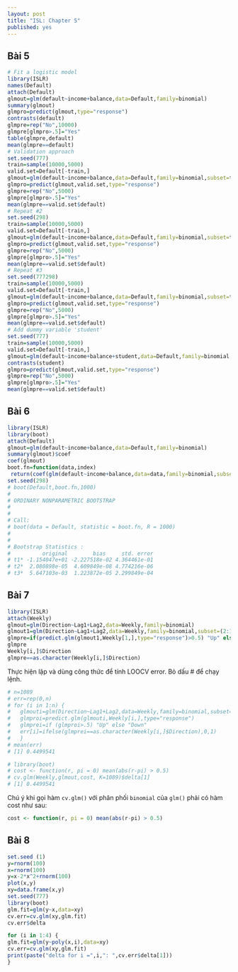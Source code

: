 ```yaml
---
layout: post
title: "ISL: Chapter 5"
published: yes
---
```


## Bài 5

```r
# Fit a logistic model
library(ISLR)
names(Default)
attach(Default)
glmout=glm(default~income+balance,data=Default,family=binomial)
summary(glmout)
glmpro=predict(glmout,type="response")
contrasts(default)
glmpre=rep("No",10000)
glmpre[glmpro>.5]="Yes"
table(glmpre,default)
mean(glmpre==default)
# Validation approach
set.seed(777)
train=sample(10000,5000)
valid.set=Default[-train,]
glmout=glm(default~income+balance,data=Default,family=binomial,subset=train)
glmpro=predict(glmout,valid.set,type="response")
glmpre=rep("No",5000)
glmpre[glmpro>.5]="Yes"
mean(glmpre==valid.set$default)
# Repeat #2
set.seed(298)
train=sample(10000,5000)
valid.set=Default[-train,]
glmout=glm(default~income+balance,data=Default,family=binomial,subset=train)
glmpro=predict(glmout,valid.set,type="response")
glmpre=rep("No",5000)
glmpre[glmpro>.5]="Yes"
mean(glmpre==valid.set$default)
# Repeat #3
set.seed(777298)
train=sample(10000,5000)
valid.set=Default[-train,]
glmout=glm(default~income+balance,data=Default,family=binomial,subset=train)
glmpro=predict(glmout,valid.set,type="response")
glmpre=rep("No",5000)
glmpre[glmpro>.5]="Yes"
mean(glmpre==valid.set$default)
# Add dummy variable 'student'
set.seed(777)
train=sample(10000,5000)
valid.set=Default[-train,]
glmout=glm(default~income+balance+student,data=Default,family=binomial,subset=train)
contrasts(student)
glmpro=predict(glmout,valid.set,type="response")
glmpre=rep("No",5000)
glmpre[glmpro>.5]="Yes"
mean(glmpre==valid.set$default)
```

## Bài 6

```r
library(ISLR)
library(boot)
attach(Default)
glmout=glm(default~income+balance,data=Default,family=binomial)
summary(glmout)$coef
coef(glmout)
boot.fn=function(data,index)
 return(coef(glm(default~income+balance,data=data,family=binomial,subset=index)))
set.seed(298)
# boot(Default,boot.fn,1000)
# 
# ORDINARY NONPARAMETRIC BOOTSTRAP
# 
# 
# Call:
# boot(data = Default, statistic = boot.fn, R = 1000)
# 
# 
# Bootstrap Statistics :
#          original        bias     std. error
# t1* -1.154047e+01 -2.227518e-02 4.364461e-01
# t2*  2.080898e-05  4.609849e-08 4.774216e-06
# t3*  5.647103e-03  1.223872e-05 2.299849e-04
```

## Bài 7

```r
library(ISLR)
attach(Weekly)
glmout=glm(Direction~Lag1+Lag2,data=Weekly,family=binomial)
glmout1=glm(Direction~Lag1+Lag2,data=Weekly,family=binomial,subset=(2:1089))
glmpre=if(predict.glm(glmout1,Weekly[1,],type="response")>0.5) "Up" else "Down"
glmpre
Weekly[i,]$Direction
glmpre==as.character(Weekly[i,]$Direction)
```

Thực hiện lặp và dùng công thức để tính LOOCV error. Bỏ dấu # để chạy lệnh.

```r
# n=1089
# err=rep(0,n)
# for (i in 1:n) {
#   glmouti=glm(Direction~Lag1+Lag2,data=Weekly,family=binomial,subset=(1:1089)!=i)
#   glmproi=predict.glm(glmouti,Weekly[i,],type="response")
#   glmprei=if (glmproi>.5) "Up" else "Down"
#   err[i]=ifelse(glmprei==as.character(Weekly[i,]$Direction),0,1)
#   }
# mean(err)
# [1] 0.4499541

# library(boot)
# cost <- function(r, pi = 0) mean(abs(r-pi) > 0.5)
# cv.glm(Weekly,glmout,cost, K=1089)$delta[1]
# [1] 0.4499541

```

Chú ý khi gọi hàm `cv.glm()` với phân phối `binomial` của `glm()` phải có hàm cost như sau:

```r
cost <- function(r, pi = 0) mean(abs(r-pi) > 0.5)
```

## Bài 8

```r
set.seed (1)
y=rnorm(100)
x=rnorm(100)
y=x-2*x^2+rnorm(100)
plot(x,y)
xy=data.frame(x,y)
set.seed(777)
library(boot)
glm.fit=glm(y~x,data=xy)
cv.err=cv.glm(xy,glm.fit)
cv.err$delta

for (i in 1:4) {
glm.fit=glm(y~poly(x,i),data=xy)
cv.err=cv.glm(xy,glm.fit)
print(paste("delta for i =",i,": ",cv.err$delta[1]))
}
```
